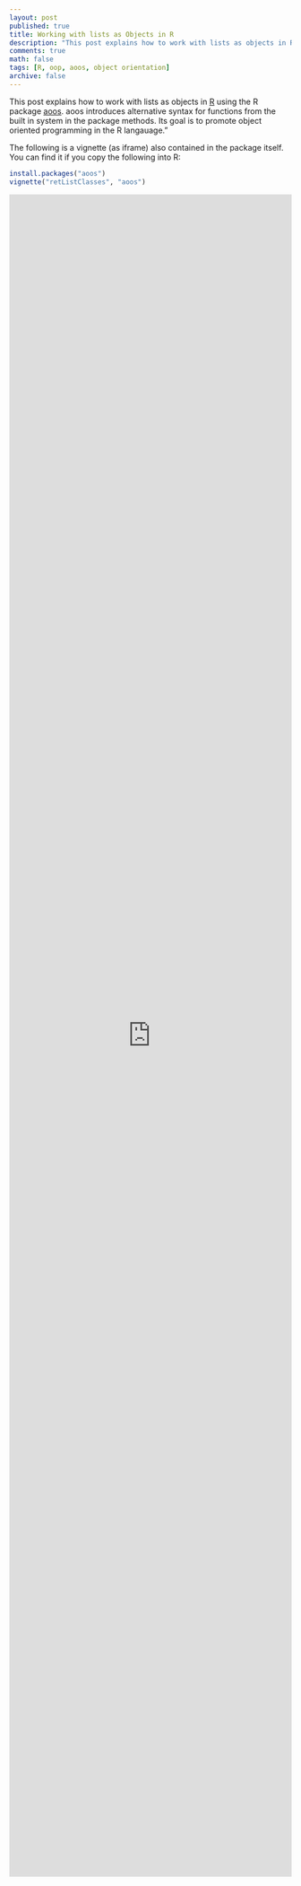 ```yaml
---
layout: post
published: true
title: Working with lists as Objects in R
description: "This post explains how to work with lists as objects in R using the R package aoos. aoos introduces alternative syntax for functions from the built in system in the package methods. Its goal is to promote object oriented programming in the R langauage."
comments: true
math: false
tags: [R, oop, aoos, object orientation]
archive: false
---
```


This post explains how to work with lists as objects in [R](https://cran.r-project.org/) using the R package [aoos](https://cran.r-project.org/package=aoos). aoos introduces alternative syntax for functions from the built in system in the package methods. Its goal is to promote object oriented programming in the R langauage."

The following is a vignette (as iframe) also contained in the package itself. You can find it if you copy the following into R:

```r
install.packages("aoos")
vignette("retListClasses", "aoos")
```

<iframe width='100%' height='3000' src="http://wahani.github.io/aoos/vignettes/retListClasses.html" frameborder="0" allowfullscreen></iframe>
